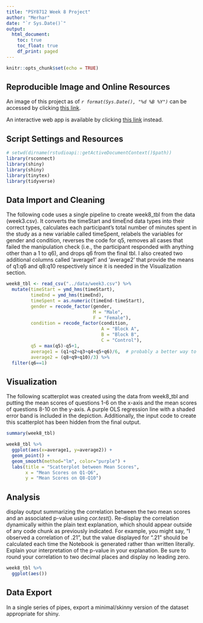```yaml
---
title: "PSY8712 Week 8 Project"
author: "Merhar"
date: "`r Sys.Date()`"
output: 
  html_document:
    toc: true
    toc_float: true
    df_print: paged
---
```


```r
knitr::opts_chunk$set(echo = TRUE)
```

## Reproducible Image and Online Resources

An image of this project as of *`r format(Sys.Date(), "%d %B %Y")`* can be accessed by clicking [this link](http://example.com).

An interactive web app is available by clicking [this link](http://example.com) instead.

## Script Settings and Resources

```r
# setwd(dirname(rstudioapi::getActiveDocumentContext()$path))
library(rsconnect)
library(shiny)
library(shiny)
library(tinytex)
library(tidyverse)
```

## Data Import and Cleaning

The following code uses a single pipeline to create week8_tbl from the data (week3.csv). It converts the timeStart and timeEnd data types into their correct types, calculates each participant’s total number of minutes spent in the study as a new variable called timeSpent, relabels the variables for gender and condition, reverses the code for q5, removes all cases that failed the manipulation check (i.e., the participant responded with anything other than a 1 to q6), and drops q6 from the final tbl. I also created two additional columns called 'average1' and 'average2' that provide the means of q1:q6 and q8:q10 respectively since it is needed in the Visualization section.

```r
week8_tbl <- read_csv("../data/week3.csv") %>%
  mutate(timeStart = ymd_hms(timeStart),
         timeEnd = ymd_hms(timeEnd),
         timeSpent = as.numeric(timeEnd-timeStart),
         gender = recode_factor(gender,
                                M = "Male",
                                F = "Female"),
         condition = recode_factor(condition, 
                                   A = "Block A", 
                                   B = "Block B", 
                                   C = "Control"),
         q5 = max(q5)-q5+1,
         average1 = (q1+q2+q3+q4+q5+q6)/6,  # probably a better way to do this, but mean(q1:q6) wasn't working for me
         average2 = (q8+q9+q10)/3) %>%
  filter(q6==1)
```

## Visualization

The following scatterplot was created using the data from week8_tbl and putting the mean scores of questions 1-6 on the x-axis and the mean scores of questions 8-10 on the y-axis. A purple OLS regression line with a shaded error band is included in the depiction. Additionally, the input code to create this scatterplot has been hidden from the final output.

```r
summary(week8_tbl)

week8_tbl %>%
  ggplot(aes(x=average1, y=average2)) +
  geom_point() +
  geom_smooth(method="lm", color="purple") +
  labs(title = "Scatterplot between Mean Scores",
       x = "Mean Scores on Q1-Q6",
       y = "Mean Scores on Q8-Q10")
```

## Analysis

display output summarizing the correlation between the two mean scores and an associated p-value using *cor.test*(). Re-display the correlation dynamically within the plain text explanation, which should appear outside of any code chunk as previously indicated. For example, you might say, “I observed a correlation of .21”, but the value displayed for “.21” should be calculated each time the Notebook is generated rather than written literally. Explain your interpretation of the p-value in your explanation. Be sure to round your correlation to two decimal places and display no leading zero.

```r
week8_tbl %>%
  ggplot(aes())
```

## Data Export

In a single series of pipes, export a minimal/skinny version of the dataset appropriate for shiny.

